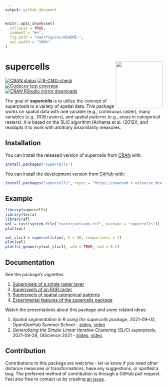 ```yaml
---
output: github_document
---
```


<!-- README.md is generated from README.Rmd. Please edit that file -->

```r
knitr::opts_chunk$set(
  collapse = TRUE,
  comment = "#>",
  fig.path = "man/figures/README-",
  out.width = "100%"
)
```

# supercells <img src="man/figures/logo.png" align="right" width="150" />

<!-- badges: start -->
[![CRAN status](https://www.r-pkg.org/badges/version/supercells)](https://CRAN.R-project.org/package=supercells)
[![R-CMD-check](https://github.com/Nowosad/supercells/workflows/pkgdown/badge.svg)](https://github.com/Nowosad/supercells/actions)
[![Codecov test coverage](https://codecov.io/gh/Nowosad/supercells/branch/master/graph/badge.svg)](https://app.codecov.io/gh/Nowosad/supercells?branch=master)
[![CRAN RStudio mirror downloads](http://cranlogs.r-pkg.org/badges/supercells)](https://cran.r-project.org/package=supercells)
<!-- badges: end -->

The goal of **supercells** is to utilize the concept of superpixels to a variety of spatial data. 
This package works on spatial data with one variable (e.g., continuous raster), many variables (e.g., RGB rasters), and spatial patterns (e.g., areas in categorical rasters).
It is based on the SLIC algorithm (Achanta et al. (2012)), and readapts it to work with arbitrary dissimilarity measures. 

## Installation

You can install the released version of supercells from [CRAN](https://CRAN.R-project.org) with:

``` r
install.packages("supercells")
```

You can install the development version from [GitHub](https://github.com/) with:

``` r
install.packages("supercells", repos = "https://nowosad.r-universe.dev")
```

<!-- ``` r -->
<!-- # install.packages("remotes") -->
<!-- remotes::install_github("Nowosad/supercells") -->
<!-- ``` -->

## Example

```r
library(supercells)
library(terra)
library(sf)
vol = rast(system.file("raster/volcano.tif", package = "supercells"))
plot(vol)
```

```r
vol_slic1 = supercells(vol, k = 50, compactness = 1)
plot(vol)
plot(st_geometry(vol_slic1), add = TRUE, lwd = 0.2)
```

## Documentation

See the package's vignettes:

1. [Superpixels of a single raster layer](https://jakubnowosad.com/supercells/articles/articles/one_var.html)
2. [Superpixels of an RGB raster](https://jakubnowosad.com/supercells/articles/articles/rgb_vars.html)
3. [Superpixels of spatial categorical patterns](https://jakubnowosad.com/supercells/articles/articles/motifels.html)
4. [Experimental features of the supercells package](https://jakubnowosad.com/supercells/articles/articles/experimental.html)

Watch the presentations about this package and some related ideas:

1. *Spatial segmentation in R using the supercells package*, 2021-09-02, OpenGeoHub Summer School - [slides](https://jakubnowosad.com/ogh2021/), [video](https://doi.org/10.5446/54880)
2. *Generalizing the Simple Linear Iterative Clustering (SLIC) superpixels*, 2021-09-28, GIScience 2021 - [slides](https://jakubnowosad.com/giscience-2021/), [video](https://www.youtube.com/watch?v=AlyEFkyKLUw&t=2018s)

## Contribution

Contributions to this package are welcome - let us know if you need other distance measures or transformations, have any suggestions, or spotted a bug. 
The preferred method of contribution is through a GitHub pull request. 
Feel also free to contact us by creating [an issue](https://github.com/nowosad/supercells/issues).
